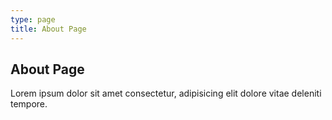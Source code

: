 ```yaml
---
type: page
title: About Page
---
```


## About Page

Lorem ipsum dolor sit amet consectetur, adipisicing elit dolore vitae deleniti tempore. 
